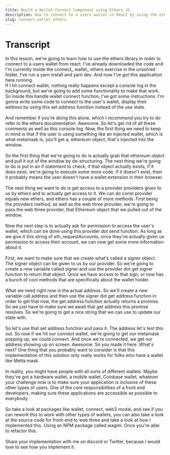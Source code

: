 ```yaml
---
title: Build a Wallet Connect Component using Ethers JS.
description: How to connect to a users wallet in React by using the ethers library.
slug: connect_wallet_ethers
---
```


<ReactPlayer 
url='https://xb7eeweqo5vxid6gg33rkmgfjjzk7wbixhy7eqknbod7f27dnn6q.arweave.net/uH5CWJB3a3QPxjb3FTDFSnKv2Ci58fJBTQuH8uvja30' 
controls={true}
width="80%"
height="500px"
/>

# Transcript

In this lesson, we're going to learn how to use the ethers library in order to connect to a users wallet from react. I've already downloaded the code and I'm currently inside the connect_ wallet_ ethers exercise in the unsolved folder, I've run a yarn install and yarn dev. And now I've got this application here running.
<br />
If I hit connect wallet, nothing really happens except a console log in the background, but we're going to add some functionality to make that work. So inside this handle wallet connect function, I've got some instructions. I'm gonna write some code to connect to the user's wallet, display their address by using this set address function instead of the use state.
<br />
<br />
And remember if you're doing this alone, which I recommend you try to do refer to the ethers documentation. Awesome. So let's get rid of all these comments as well as this console log. Now, the first thing we need to keep in mind is that if the user is using something like an injected wallet, which is what metamask is, you'll get a, ethereum object, that's injected into the window.
<br />
<br />
So the first thing that we're going to do is actually grab that ethereum object and pull it out of the window by de-structuring. The next thing we're going to do is put in an if statement to check, if that object actually exists, if it does exist, we're going to execute some more code. If it doesn't exist, then it probably means the user doesn't have a wallet extension in their browser.
<br />
<br />
The next thing we want to do is get access to a provider providers given to us by ethers and to actually get access to it. We can do const provider equals new ethers, and ethers has a couple of more methods. First being the providers method, as well as the web three provider, we're going to pass the web three provider, that Ethereum object that we pulled out of the window.
<br />
<br />
Now the next step is to actually ask for permission to access the user's wallet, which can be done using this provider dot send function. As long as we give it this string of eth_requestAccounts, once they've actually given us permission to access their account, we can now get some more information about it.
<br />
<br />
First, we want to make sure that we create what's called a signer object. The signer object can be given to us by our provider. So we're going to create a new variable called signer and use the provider dot get signer function to return that object. Once we have access to that sign, or now has a bunch of cool methods that are specifically about the wallet holder.
<br />
<br />
What we need right now is the actual address. So we'll create a new variable call address and then use the signer dot get address function in order to get that now, the get address function actually returns a promise. So we just have to make sure we await that get address this promise resolves. So we're going to get a nice string that we can use to update our state with.
<br />
<br />
So let's use that set address function and pass it. The address let's test this out. So now if we hit our connect wallet,  we're going to get our metamask popping up, we could connect. And once we're connected, we get our address showing up on screen. Awesome. So you made it here. What's next? One thing that you probably want to consider is that this implementation of this solution only really works for folks who have a wallet like Metta mask.
<br />
<br />
In reality, you might have people with all sorts of different wallets. Maybe they've got a hardware wallet, a mobile wallet, Coinbase wallet, whatever your challenge now is to make sure your application is inclusive of these other types of users. One of the core responsibilities of a front end developers, making sure these applications are accessible as possible to everybody.
<br />
<br />
So take a look at packages like wallet, connect, web3 modal, and see if you can rework this to work with other types of wallets, you can also take a look at the source code for front-end to web three and take a look at how I implemented this. Using an NPM package called wagmi. Once you're able to refactor this.
<br />
<br />
Share your implementation with me on discord or Twitter, because I would love to see how you implement it.





